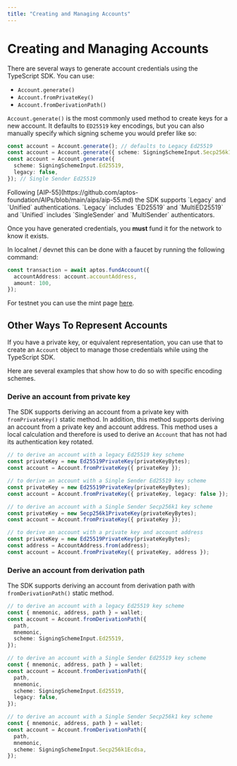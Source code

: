 ```yaml
---
title: "Creating and Managing Accounts"
---
```



# Creating and Managing Accounts

There are several ways to generate account credentials using the TypeScript SDK. You can use:
- `Account.generate()`
- `Account.fromPrivateKey()`
- `Account.fromDerivationPath()`

`Account.generate()` is the most commonly used method to create keys for a new account.
It defaults to `ED25519` key encodings, but you can also manually specify which signing scheme you would prefer like so:

```ts
const account = Account.generate(); // defaults to Legacy Ed25519
const account = Account.generate({ scheme: SigningSchemeInput.Secp256k1Ecdsa }); // Single Sender Secp256k1
const account = Account.generate({
  scheme: SigningSchemeInput.Ed25519,
  legacy: false,
}); // Single Sender Ed25519
```

<Callout type="info">
Following [AIP-55](https://github.com/aptos-foundation/AIPs/blob/main/aips/aip-55.md) the SDK supports `Legacy` and `Unified` authentications. `Legacy` includes `ED25519` and `MultiED25519` and `Unified` includes `SingleSender` and `MultiSender` authenticators.
</Callout>

Once you have generated credentials, you **must** fund it for the network to know it exists.

In localnet / devnet this can be done with a faucet by running the following command:

```ts filename="fund.ts"
const transaction = await aptos.fundAccount({
  accountAddress: account.accountAddress,
  amount: 100,
});
```

For testnet you can use the mint page [here](/network/faucet).

## Other Ways To Represent Accounts
If you have a private key, or equivalent representation, you can use that to create an `Account` object to manage those credentials while using the TypeScript SDK.

Here are several examples that show how to do so with specific encoding schemes.

### Derive an account from private key

The SDK supports deriving an account from a private key with `fromPrivateKey()` static method.
In addition, this method supports deriving an account from a private key and account address.
This method uses a local calculation and therefore is used to derive an `Account` that has not had its authentication key rotated.

```ts
// to derive an account with a legacy Ed25519 key scheme
const privateKey = new Ed25519PrivateKey(privateKeyBytes);
const account = Account.fromPrivateKey({ privateKey });

// to derive an account with a Single Sender Ed25519 key scheme
const privateKey = new Ed25519PrivateKey(privateKeyBytes);
const account = Account.fromPrivateKey({ privateKey, legacy: false });

// to derive an account with a Single Sender Secp256k1 key scheme
const privateKey = new Secp256k1PrivateKey(privateKeyBytes);
const account = Account.fromPrivateKey({ privateKey });

// to derive an account with a private key and account address
const privateKey = new Ed25519PrivateKey(privateKeyBytes);
const address = AccountAddress.from(address);
const account = Account.fromPrivateKey({ privateKey, address });
```

### Derive an account from derivation path

The SDK supports deriving an account from derivation path with `fromDerivationPath()` static method.

```ts
// to derive an account with a legacy Ed25519 key scheme
const { mnemonic, address, path } = wallet;
const account = Account.fromDerivationPath({
  path,
  mnemonic,
  scheme: SigningSchemeInput.Ed25519,
});

// to derive an account with a Single Sender Ed25519 key scheme
const { mnemonic, address, path } = wallet;
const account = Account.fromDerivationPath({
  path,
  mnemonic,
  scheme: SigningSchemeInput.Ed25519,
  legacy: false,
});

// to derive an account with a Single Sender Secp256k1 key scheme
const { mnemonic, address, path } = wallet;
const account = Account.fromDerivationPath({
  path,
  mnemonic,
  scheme: SigningSchemeInput.Secp256k1Ecdsa,
});
```
